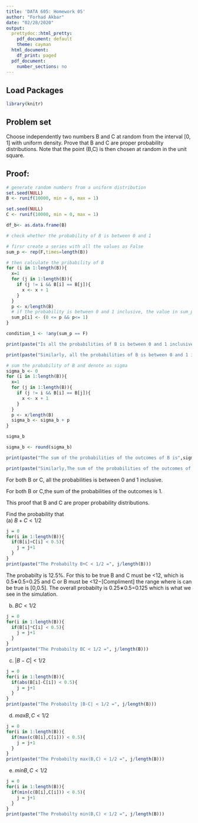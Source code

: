 ---
title: 'DATA 605: Homework 05'
author: "Forhad Akbar"
date: "02/28/2020"
output:
  prettydoc::html_pretty:
    pdf_document: default
    theme: cayman
  html_document:
    df_print: paged
  pdf_document:
    number_sections: no
---
## **Load Packages**

```{r load-packages, warning = FALSE, message = FALSE}
library(knitr)
```

## **Problem set**  

Choose independently two numbers B and C at random from the interval [0, 1] with uniform density. Prove that B and C are proper probability distributions. Note that the point (B,C) is then chosen at random in the unit square.

## **Proof:**

```{r}
# generate random numbers from a uniform distribution
set.seed(NULL)
B <- runif(10000, min = 0, max = 1)  

set.seed(NULL)
C <- runif(10000, min = 0, max = 1)   

df_b<- as.data.frame(B)

# check whether the probability of B is between 0 and 1

# firsr create a series with all the values as False
sum_p <- rep(F,times=length(B))

# then calculate the pribability of B
for (i in 1:length(B)){
  x=1
  for (j in 1:length(B)){
    if (j != i && B[i] == B[j]){
      x <- x + 1
    }
  }
  p <- x/length(B)
  # if the probability is between 0 and 1 inclusive, the value in sum_p will change to True correspondingly 
  sum_p[i] <- (0 <= p && p<= 1) 
}

condition_1 <- !any(sum_p == F)

print(paste("Is all the probabilities of B is between 0 and 1 inclusive? ",condition_1 ))
```

```{r}
print(paste("Similarly, all the probabilities of B is between 0 and 1 inclusive "))
```

```{r}
# sum the probability of B and denote as sigma
sigma_b <- 0
for (i in 1:length(B)){
  x=1
  for (j in 1:length(B)){
    if (j != i && B[i] == B[j]){
      x <- x + 1
    }
  }
  p <- x/length(B)
  sigma_b <- sigma_b + p 
}

sigma_b
```

```{r}
sigma_b <- round(sigma_b)

print(paste("The sum of the probabilities of the outcomes of B is",sigma_b))
```

```{r}
print(paste("Similarly,The sum of the probabilities of the outcomes of C is",sigma_b))
```

For both B or C, all the probabilities is between 0 and 1 inclusive.  

For both B or C,the sum of the probabilities of the outcomes is 1.  

This proof that B and C are proper probability distributions.


Find the probability that  
(a) $B+C<1/2$
```{r}
j = 0
for(i in 1:length(B)){
  if(B[i]+C[i] < 0.5){
    j = j+1
  }
}
print(paste("The Probabilty B+C < 1/2 =", j/length(B)))
```

The probabilty is 12.5%. For this to be true B and C must be <12, which is 0.5∗0.5=0.25 and C or B must be <12−[Compliment] the range where is can be true is [0,0.5]. The overall probabilty is 0.25∗0.5=0.125 which is what we see in the simulation.

(b) $BC<1/2$
```{r}
j = 0
for(i in 1:length(B)){
  if(B[i]*C[i] < 0.5){
    j = j+1
  }
}
print(paste("The Probabilty BC < 1/2 =", j/length(B)))
```

(c) $|B−C|<1/2$

```{r}
j = 0
for(i in 1:length(B)){
  if(abs(B[i]-C[i]) < 0.5){
    j = j+1
  }
}
print(paste("The Probabilty |B-C| < 1/2 =", j/length(B)))
```

(d) $max{B,C}<1/2$

```{r}
j = 0
for(i in 1:length(B)){
  if(max(c(B[i],C[i])) < 0.5){
    j = j+1
  }
}
print(paste("The Probabilty max(B,C) < 1/2 =", j/length(B)))
```

(e) $min{B,C}<1/2$

```{r}
j = 0
for(i in 1:length(B)){
  if(min(c(B[i],C[i])) < 0.5){
    j = j+1
  }
}
print(paste("The Probabilty min(B,C) < 1/2 =", j/length(B)))
```